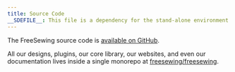 ```yaml
---
title: Source Code
__SDEFILE__: This file is a dependency for the stand-alone environment
---
```


The FreeSewing source code is [available on GitHub][repo].

All our designs, plugins, our core library, our websites, and even our documentation lives inside a single monorepo at [freesewing/freesewing][repo].

[repo]: https://github.com/freesewing/freesewing/
